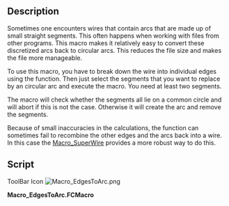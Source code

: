 <languages/>
<translate>
<!--T:1-->
{{Macro
|Name=EdgesToArc
|Icon=Macro_EdgesToArc.png
|Description=Replaces the selected Edges by a circular Arc if possible. Useful for restoring discretized arcs.
|Author=Jreinhardt
|Version=1.0
|Date=2014-01-02
|FCVersion=All
|Download=[https://wiki.freecad.org/images/6/65/Macro_EdgesToArc.png ToolBar Icon]
|SeeAlso=[[Macro_SuperWire|Macro SuperWire]]
}}

<!--T:2-->
==Description==
Sometimes one encounters wires that contain arcs that are made up of small straight segments. This often happens when working with files from other programs. This macro makes it relatively easy to convert these discretized arcs back to circular arcs. This reduces the file size and makes the file more manageable.

<!--T:3-->
To use this macro, you have to break down the wire into individual edges using the {{KEY|[[Image:Draft_Downgrade.svg|16px]] [[Draft Downgrade]]}} function. Then just select the segments that you want to replace by an circular arc and execute the macro. You need at least two segments.

<!--T:4-->
The macro will check whether the segments all lie on a common circle and will abort if this is not the case. Otherwise it will create the arc and remove the segments.

<!--T:5-->
Because of small inaccuracies in the calculations, the {{KEY|[[Image:Draft_Upgrade.svg|16px]] [[Draft Upgrade]]}} function can sometimes fail to recombine the other edges and the arcs back into a wire. In this case the [[Macro_SuperWire]] provides a more robust way to do this.

==Script== <!--T:6-->
</translate>

ToolBar Icon [[Image:Macro_EdgesToArc.png]]

'''Macro_EdgesToArc.FCMacro'''

{{MacroCode|code=

import Draft
import FreeCADGui, FreeCAD
from FreeCAD import Base, Console
from math import atan2, pi, fabs

#This macro replaces a number of edges approximating a circular arc by a proper circular arc.
#It might be necessary to use the superwire macro to recombine the edges back to a wire, because of small errors in the calculations.

sel = FreeCADGui.Selection.getSelection()
if len(sel) < 2:
    Console.PrintError("Too few edges are selected\n")
edges = [s.Shape for s in sel]

start_vertices = []
end_vertices = []
for edge in edges:
    start_vertices.append(edge.Vertexes[0].Point)
    end_vertices.append(edge.Vertexes[1].Point)
vertices = start_vertices + end_vertices

start,end,middle = None,None,None

#find start and end points
for edge in edges:
    is_start = True
    is_end = True
    for point in end_vertices:
        if edge.Vertexes[0].Point.distanceToPoint(point) < 1e-8:
            is_start = False

    for point in start_vertices:
        if edge.Vertexes[1].Point.distanceToPoint(point) < 1e-8:
            is_end = False
    if is_start:
        start = edge.Vertexes[0].Point
    if is_end:
        end = edge.Vertexes[1].Point

#find middle point, at least not too far away from the middle

for v in vertices:
    ratio = v.distanceToPoint(start)/v.distanceToPoint(end)
    if ratio > 0.5 and ratio < 2.:
        middle = v
        break

if middle is None:
    Console.PrintError("Could not find suitable middle point\n")

arc = Part.ArcOfCircle(start,middle,end)

#Check circularity
circular = True
for v in vertices:
    if fabs(v.distanceToPoint(arc.Center) - arc.Radius) > 1e-6:
        Console.PrintError("Edges do not approximate a circular arc\n")
        circular = False
        break

if circular:
        Part.show(arc.toShape())
        for shape in sel:
            FreeCAD.ActiveDocument.removeObject(shape.Name)
}}
{{clear}}